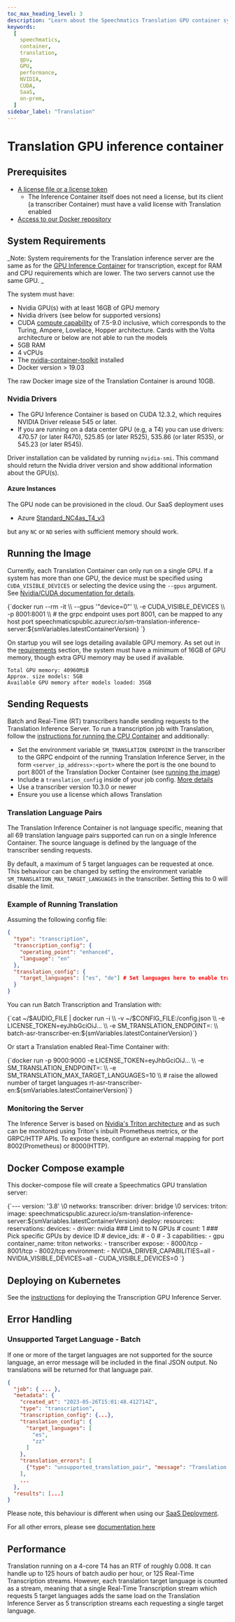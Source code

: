 ```yaml
---
toc_max_heading_level: 3
description: "Learn about the Speechmatics Translation GPU container system"
keywords:
  [
    speechmatics,
    container,
    translation,
    gpu,
    GPU,
    performance,
    NVIDIA,
    CUDA,
    SaaS,
    on-prem,
  ]
sidebar_label: "Translation"
---
```



# Translation GPU inference container

## Prerequisites

- [A license file or a license token](/deployments/container/licensing)
  - The Inference Container itself does not need a license, but its client (a transcriber Container) must have a valid license with Translation enabled
- [Access to our Docker repository](/deployments/container/accessing-images)

## System Requirements

_Note: System requirements for the Translation inference server are the same as for the [GPU Inference Container](/deployments/container/gpu-speech-to-text-container) for transcription, except for RAM and CPU requirements which are lower. The two servers cannot use the same GPU. _

The system must have:

- Nvidia GPU(s) with at least 16GB of GPU memory
- Nvidia drivers (see below for supported versions)
- CUDA [compute capability](https://docs.nvidia.com/cuda/cuda-c-programming-guide/index.html#compute-capabilities) of 7.5-9.0 inclusive,
  which corresponds to the Turing, Ampere, Lovelace, Hopper architecture. Cards with the Volta architecture or below are not able to run the models
- 5GB RAM
- 4 vCPUs
- The [nvidia-container-toolkit](https://github.com/NVIDIA/nvidia-docker) installed
- Docker version > 19.03

The raw Docker image size of the Translation Container is around 10GB.

### Nvidia Drivers

- The GPU Inference Container is based on CUDA 12.3.2, which requires NVIDIA Driver release 545 or later.
- If you are running on a data center GPU (e.g, a T4) you can use drivers: 470.57 (or later R470), 525.85 (or later R525), 535.86 (or later R535), or 545.23 (or later R545).

Driver installation can be validated by running `nvidia-smi`. This command should return the Nvidia driver version and show additional information about the GPU(s).

#### Azure Instances

The GPU node can be provisioned in the cloud. Our SaaS deployment uses

- Azure [Standard_NC4as_T4_v3](https://learn.microsoft.com/en-us/azure/virtual-machines/nct4-v3-series)

but any `NC` or `ND` series with sufficient memory should work.

## Running the Image

Currently, each Translation Container can only run on a single GPU.
If a system has more than one GPU, the device must be specified using `CUDA_VISIBLE_DEVICES`
or selecting the device using the `--gpus` argument. See [Nvidia/CUDA documentation for details](https://docs.nvidia.com/cuda/cuda-c-programming-guide/index.html#cuda-environment-variables).

<CodeBlock>
  {`docker run --rm -it \\
  --gpus '"device=0"' \\
  -e CUDA_VISIBLE_DEVICES \\
  -p 8001:8001 \\ # the grpc endpoint uses port 8001, can be mapped to any host port
  speechmaticspublic.azurecr.io/sm-translation-inference-server:${smVariables.latestContainerVersion}
`}
</CodeBlock>

On startup you will see logs detailing available GPU memory. As set out in the [requirements](#system-requirements) section, the system must have a minimum of 16GB of GPU memory, though extra GPU memory may be used if available.

```
Total GPU memory: 40960MiB
Approx. size models: 5GB
Available GPU memory after models loaded: 35GB
```

## Sending Requests

Batch and Real-Time (RT) transcribers handle sending requests to the Translation Inference Server. To run a transcription job with Translation, follow the [instructions for running the CPU Container](/deployments/container/cpu-speech-to-text-container) and additionally:

- Set the environment variable `SM_TRANSLATION_ENDPOINT` in the transcriber to the GRPC endpoint of the running Translation Inference Server, in the form `<server_ip_address>:<port>` where the port is the one bound to port 8001 of the Translation Docker Container (see [running the image](#running-the-image))
- Include a `translation_config` inside of your job config. [More details](/speech-to-text/translation)
- Use a transcriber version 10.3.0 or newer
- Ensure you use a license which allows Translation

### Translation Language Pairs

The Translation Inference Container is not language specific, meaning that all 69 translation language pairs supported can run on a single Inference Container. The source language is defined by the language of the transcriber sending requests.

By default, a maximum of 5 target languages can be requested at once. This behaviour can be changed by setting the environment variable `SM_TRANSLATION_MAX_TARGET_LANGUAGES` in the transcriber. Setting this to 0 will disable the limit.

### Example of Running Translation

Assuming the following config file:

```json
{
  "type": "transcription",
  "transcription_config": {
    "operating_point": "enhanced",
    "language": "en"
  },
  "translation_config": {
    "target_languages": ["es", "de"] # Set languages here to enable translation
  }
}
```

You can run Batch Transcription and Translation with:

<CodeBlock>
  {`cat ~/$AUDIO_FILE | docker run -i \\
  -v ~/$CONFIG_FILE:/config.json \\
  -e LICENSE_TOKEN=eyJhbGciOiJ... \\
  -e SM_TRANSLATION_ENDPOINT=<server>:<port> \\
  batch-asr-transcriber-en:${smVariables.latestContainerVersion}`}
</CodeBlock>

Or start a Translation enabled Real-Time Container with:

<CodeBlock>
  {`docker run -p 9000:9000 -e LICENSE_TOKEN=eyJhbGciOiJ... \\
    -e SM_TRANSLATION_ENDPOINT=<server>:<port> \\
    -e SM_TRANSLATION_MAX_TARGET_LANGUAGES=10 \\ # raise the allowed number of target languages
    rt-asr-transcriber-en:${smVariables.latestContainerVersion}`}
</CodeBlock>

### Monitoring the Server

The Inference Server is based on [Nvidia's Triton architecture](https://developer.nvidia.com/nvidia-triton-inference-server) and as such
can be monitored using Triton's inbuilt Prometheus metrics, or the GRPC/HTTP APIs. To expose these, configure an external mapping for port
8002(Prometheus) or 8000(HTTP).

## Docker Compose example

This docker-compose file will create a Speechmatics GPU translation server:

<CodeBlock language="yaml" title="docker-compose.yml">
  {`---
version: '3.8'
\0
networks:
  transcriber:
    driver: bridge
\0
services:
  triton:
    image: speechmaticspublic.azurecr.io/sm-translation-inference-server:${smVariables.latestContainerVersion}
    deploy:
      resources:
        reservations:
          devices:
            - driver: nvidia
              ### Limit to N GPUs
              # count: 1
              ### Pick specific GPUs by device ID
              # device_ids:
              #   - 0
              #   - 3
              capabilities:
                - gpu
    container_name: triton
    networks:
      - transcriber
    expose:
      - 8000/tcp
      - 8001/tcp
      - 8002/tcp
    environment:
      - NVIDIA_DRIVER_CAPABILITIES=all
      - NVIDIA_VISIBLE_DEVICES=all
      - CUDA_VISIBLE_DEVICES=0
`}
</CodeBlock>

## Deploying on Kubernetes

See the [instructions](/deployments/container/gpu-speech-to-text-container#deploying-on-kubernetes) for deploying the Transcription GPU Inference Server.

## Error Handling

### Unsupported Target Language - Batch

If one or more of the target languages are not supported for the source language, an error message will be included in the final JSON output. No translations will be returned for that language pair.

```json
{
  "job": { ... },
  "metadata": {
    "created_at": "2023-05-26T15:01:48.412714Z",
    "type": "transcription",
    "transcription_config": {...},
    "translation_config": {
      "target_languages": [
        "es",
        "zz"
      ]
    },
    "translation_errors": [
      {"type": "unsupported_translation_pair", "message": "Translation from en to zz currently not supported"}
    ],
    ...
  },
  "results": [...]
}
```

Please note, this behaviour is different when using our [SaaS Deployment](/speech-to-text/translation#unsupported-target-language).

For all other errors, please see [documentation here](/speech-to-text/translation#batch-error-responses)

## Performance

Translation running on a 4-core T4 has an RTF of roughly 0.008. It can handle up to 125 hours of batch audio per hour, or 125 Real-Time Transcription streams. However, each translation target language is counted as a stream, meaning that a single Real-Time Transcription stream which requests 5 target languages adds the same load on the Translation Inference Server as 5 transcription streams each requesting a single target language.
